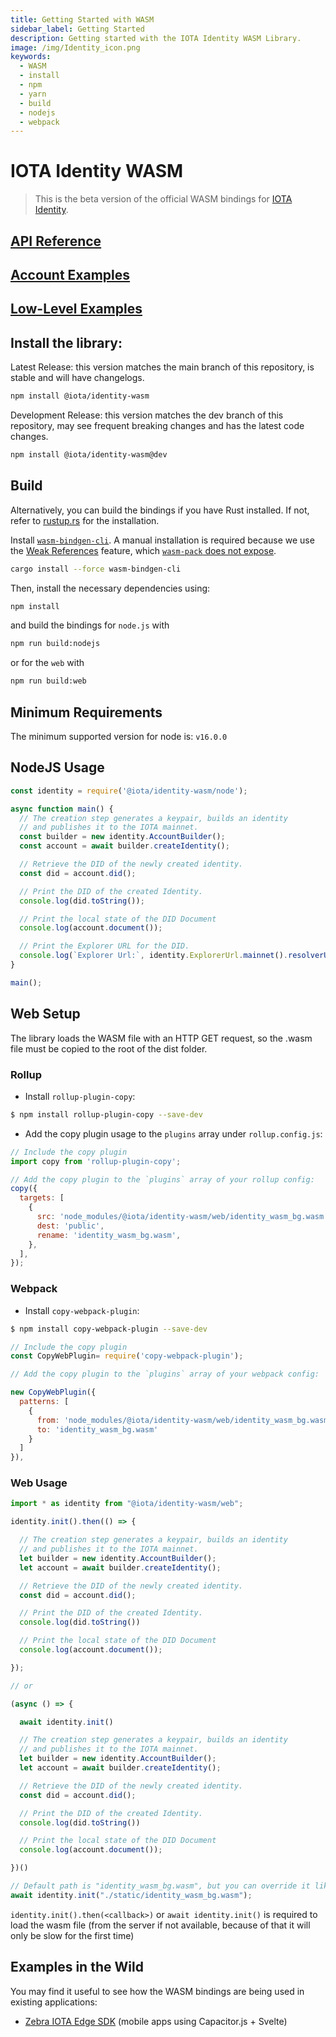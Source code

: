 ```yaml
---
title: Getting Started with WASM
sidebar_label: Getting Started
description: Getting started with the IOTA Identity WASM Library.
image: /img/Identity_icon.png
keywords:
  - WASM
  - install
  - npm
  - yarn
  - build
  - nodejs
  - webpack
---
```


# IOTA Identity WASM

> This is the beta version of the official WASM bindings for [IOTA Identity](https://github.com/iotaledger/identity.rs).

## [API Reference](/identity.rs/libraries/wasm/api_reference)

## [Account Examples](https://github.com/iotaledger/identity.rs/blob/support/v0.6/bindings/wasm/examples-account/README.md)

## [Low-Level Examples](https://github.com/iotaledger/identity.rs/blob/support/v0.6/bindings/wasm/examples/README.md)

## Install the library:

Latest Release: this version matches the main branch of this repository, is stable and will have changelogs.

```bash
npm install @iota/identity-wasm
```

Development Release: this version matches the dev branch of this repository, may see frequent breaking changes and has the latest code changes.

```bash
npm install @iota/identity-wasm@dev
```

## Build

Alternatively, you can build the bindings if you have Rust installed. If not, refer to [rustup.rs](https://rustup.rs) for the installation.

Install [`wasm-bindgen-cli`](https://github.com/rustwasm/wasm-bindgen). A manual installation is required because we use the [Weak References](https://rustwasm.github.io/wasm-bindgen/reference/weak-references.html) feature, which [`wasm-pack` does not expose](https://github.com/rustwasm/wasm-pack/issues/930).

```bash
cargo install --force wasm-bindgen-cli
```

Then, install the necessary dependencies using:

```bash
npm install
```

and build the bindings for `node.js` with

```bash
npm run build:nodejs
```

or for the `web` with

```bash
npm run build:web
```

## Minimum Requirements

The minimum supported version for node is: `v16.0.0`

## NodeJS Usage

<!--
Test this example using https://github.com/anko/txm: `txm README.md`

Replace imports with local paths for txm:
!test program
cat \
| sed -e "s#require('@iota/identity-wasm/node')#require('./node/identity_wasm.js')#" \
| node
-->
<!-- !test check Nodejs Example -->

```javascript
const identity = require('@iota/identity-wasm/node');

async function main() {
  // The creation step generates a keypair, builds an identity
  // and publishes it to the IOTA mainnet.
  const builder = new identity.AccountBuilder();
  const account = await builder.createIdentity();

  // Retrieve the DID of the newly created identity.
  const did = account.did();

  // Print the DID of the created Identity.
  console.log(did.toString());

  // Print the local state of the DID Document
  console.log(account.document());

  // Print the Explorer URL for the DID.
  console.log(`Explorer Url:`, identity.ExplorerUrl.mainnet().resolverUrl(did));
}

main();
```

## Web Setup

The library loads the WASM file with an HTTP GET request, so the .wasm file must be copied to the root of the dist folder.

### Rollup

- Install `rollup-plugin-copy`:

```bash
$ npm install rollup-plugin-copy --save-dev
```

- Add the copy plugin usage to the `plugins` array under `rollup.config.js`:

```js
// Include the copy plugin
import copy from 'rollup-plugin-copy';

// Add the copy plugin to the `plugins` array of your rollup config:
copy({
  targets: [
    {
      src: 'node_modules/@iota/identity-wasm/web/identity_wasm_bg.wasm',
      dest: 'public',
      rename: 'identity_wasm_bg.wasm',
    },
  ],
});
```

### Webpack

- Install `copy-webpack-plugin`:

```bash
$ npm install copy-webpack-plugin --save-dev
```

```js
// Include the copy plugin
const CopyWebPlugin= require('copy-webpack-plugin');

// Add the copy plugin to the `plugins` array of your webpack config:

new CopyWebPlugin({
  patterns: [
    {
      from: 'node_modules/@iota/identity-wasm/web/identity_wasm_bg.wasm',
      to: 'identity_wasm_bg.wasm'
    }
  ]
}),
```

### Web Usage

```js
import * as identity from "@iota/identity-wasm/web";

identity.init().then(() => {

  // The creation step generates a keypair, builds an identity
  // and publishes it to the IOTA mainnet.
  let builder = new identity.AccountBuilder();
  let account = await builder.createIdentity();

  // Retrieve the DID of the newly created identity.
  const did = account.did();

  // Print the DID of the created Identity.
  console.log(did.toString())

  // Print the local state of the DID Document
  console.log(account.document());

});

// or

(async () => {

  await identity.init()

  // The creation step generates a keypair, builds an identity
  // and publishes it to the IOTA mainnet.
  let builder = new identity.AccountBuilder();
  let account = await builder.createIdentity();

  // Retrieve the DID of the newly created identity.
  const did = account.did();

  // Print the DID of the created Identity.
  console.log(did.toString())

  // Print the local state of the DID Document
  console.log(account.document());

})()

// Default path is "identity_wasm_bg.wasm", but you can override it like this
await identity.init("./static/identity_wasm_bg.wasm");
```

`identity.init().then(<callback>)` or `await identity.init()` is required to load the wasm file (from the server if not available, because of that it will only be slow for the first time)

## Examples in the Wild

You may find it useful to see how the WASM bindings are being used in existing applications:

- [Zebra IOTA Edge SDK](https://github.com/ZebraDevs/Zebra-Iota-Edge-SDK) (mobile apps using Capacitor.js + Svelte)
